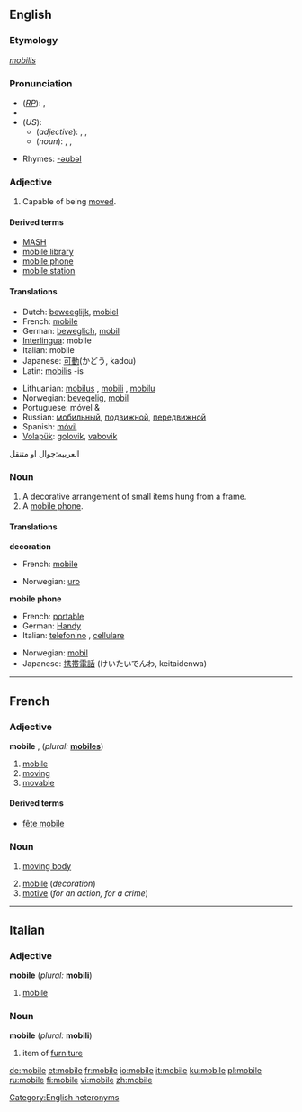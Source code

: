 {{see|Mobile|-mobile}}
==English==

===Etymology===
{{L.}} ''[[mobilis]]''

===Pronunciation===
*(''[[RP]]''): {{IPA|/ˈməʊbaɪl/}}, {{SAMPA|/"m@UbaIl/}}
* {{audio|en-gb-mobile.ogg|Audio (RP)}}
*(''US''):
**(''adjective''): {{AHD|mōʹbəl}}, {{IPA|/ˈmoʊbəl/}}, {{SAMPA|/"moUb@l/}}
**(''noun''): {{AHD|mōʹbēl}}, {{IPA|/ˈmoʊbiːl/}}, {{SAMPA|/"moUbi:l/}}
[[Category:English heteronyms]]
*Rhymes: [[Rhymes:English:-əʊbəl|-əʊbəl]]

===Adjective===
{{en-adj}}

# Capable of being [[move]]d.

====Derived terms====
*[[MASH]]
*[[mobile library]]
*[[mobile phone]]
*[[mobile station]]

====Translations====
{{top}}
*Dutch: [[beweeglijk]], [[mobiel]]
*French: [[mobile#French|mobile]]
*German: [[beweglich]], [[mobil]]
*[[Interlingua]]: mobile
*Italian: mobile
*Japanese: [[可動]](かどう, kadou)
*Latin: [[mobilis]] -is
{{mid}}
*Lithuanian: [[mobilus]] {{m}}, [[mobili]] {{f}}, [[mobilu]] {{n}}
*Norwegian: [[bevegelig]], [[mobil]]
*Portuguese: móvel {{m}} & {{f}}
*Russian: [[мобильный]], [[подвижной]], [[передвижной]]
*Spanish: [[móvil]]
*[[Volapük]]: [[golovik]], [[vabovik]]
{{bottom}}
العربيه:جوال او متنقل

===Noun===
{{en-noun}}

# A decorative arrangement of small items hung from a frame.
# A [[mobile phone]].

====Translations====
'''decoration'''
{{top}}
*French: [[mobile#French|mobile]] {{m}}
{{mid}}
*Norwegian: [[uro]] {{m}}
{{bottom}}

'''mobile phone'''
{{top}}
*French: [[portable#French|portable]] {{m}}
*German: [[Handy]] {{m}}
*Italian: [[telefonino]] {{m}}, [[cellulare]] {{m}}
{{mid}}
*Norwegian: [[mobil]] {{m}}
*Japanese: [[携帯]][[電話]] (けいたいでんわ, keitaidenwa)
{{bottom}}

----

==French==

===Adjective===
'''mobile''' {{m}}, {{f}} (''plural:'' '''[[mobiles]]''')

#[[mobile#English|mobile]]
#[[moving]]
#[[movable]]

====Derived terms====
*[[fête mobile]]

===Noun===
{{fr-noun-reg|m}}

#{{physics}} [[moving body]]
#[[mobile#English|mobile]] (''decoration'')
#[[motive]] (''for an action, for a crime'')

----

==Italian==

===Adjective===
'''mobile''' {{mf}} (''plural:'' '''mobili''')

#[[mobile]]

===Noun===
'''mobile''' {{m}} (''plural:'' '''mobili''')

# item of [[furniture]]

[[de:mobile]]
[[et:mobile]]
[[fr:mobile]]
[[io:mobile]]
[[it:mobile]]
[[ku:mobile]]
[[pl:mobile]]
[[ru:mobile]]
[[fi:mobile]]
[[vi:mobile]]
[[zh:mobile]]